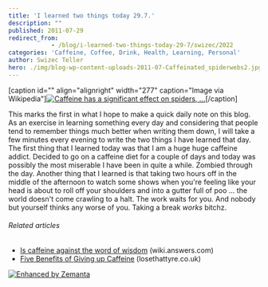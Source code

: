 ```yaml
---
title: 'I learned two things today 29.7.'
description: ""
published: 2011-07-29
redirect_from: 
            - /blog/i-learned-two-things-today-29-7/swizec/2022
categories: 'Caffeine, Coffee, Drink, Health, Learning, Personal'
author: Swizec Teller
hero: ./img/blog-wp-content-uploads-2011-07-Caffeinated_spiderwebs2.jpg
---
```

\[caption id="" align="alignright" width="277" caption="Image via Wikipedia"][![Caffeine has a significant effect on spiders, ...](./img/blog-wp-content-uploads-2011-07-Caffeinated_spiderwebs2.jpg "Caffeine has a significant effect on spiders, ...")](http://commons.wikipedia.org/wiki/File:Caffeinated_spiderwebs.jpg)\[/caption]

This marks the first in what I hope to make a quick daily note on this blog. As an exercise in learning something every day and considering that people tend to remember things much better when writing them down, I will take a few minutes every evening to write the two things I have learned that day. The first thing that I learned today was that I am a huge huge caffeine addict. Decided to go on a caffeine diet for a couple of days and today was possibly the most miserable I have been in quite a while. Zombied through the day. Another thing that I learned is that taking two hours off in the middle of the afternoon to watch some shows when you're feeling like your head is about to roll off your shoulders and into a gutter full of poo ... the world doesn't come crawling to a halt. The work waits for you. And nobody but yourself thinks any worse of you. Taking a break _works_ bitchz.

###### Related articles

- [Is caffeine against the word of wisdom](http://wiki.answers.com/Q/Is_caffeine_against_the_word_of_wisdom) (wiki.answers.com)
- [Five Benefits of Giving up Caffeine](http://www.losethattyre.co.uk/five-benefits-of-giving-up-caffeine/) (losethattyre.co.uk)

[![Enhanced by Zemanta](http://img.zemanta.com/zemified_e.png?x-id=405429b1-af19-4f52-80a1-1e0caa8e1a4d)](http://www.zemanta.com/ "Enhanced by Zemanta")